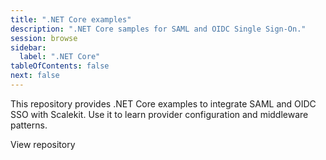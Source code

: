 ```yaml
---
title: ".NET Core examples"
description: ".NET Core samples for SAML and OIDC Single Sign-On."
session: browse
sidebar:
  label: ".NET Core"
tableOfContents: false
next: false
---
```


This repository provides .NET Core examples to integrate SAML and OIDC SSO with Scalekit. Use it to learn provider configuration and middleware patterns.


<LinkButton href="https://github.com/scalekit-inc/dotnet-example-apps" target="_blank" rel="noopener" icon="github">View repository</LinkButton>
